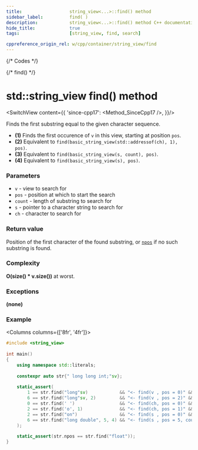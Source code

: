 ```yaml
---
title:					string_view<...>::find() method
sidebar_label:			find( )
description:			string_view<...>::find() method C++ documentation
hide_title:				true
tags:					[string_view, find, search]

cppreference_origin_rel: w/cpp/container/string_view/find
---
```




{/* Codes */}

{/* find() */}

# std::string_view find() method

<SwitchView content={{
	'since-cpp17': <Method_SinceCpp17 />,
}}/>

Finds the first substring equal to the given character sequence.

 - **(1)** Finds the first occurence of `v` in this view, starting at position `pos`.
 - **(2)** Equivalent to `find(basic_string_view(std::addressof(ch), 1), pos)`.
 - **(3)** Equivalent to `find(basic_string_view(s, count), pos)`.
 - **(4)** Equivalent to `find(basic_string_view(s), pos)`.

### Parameters

 - `v` - view to search for
 - `pos` - position at which to start the search
 - `count` - length of substring to search for
 - `s` - pointer to a character string to search for
 - `ch` - character to search for

### Return value

Position of the first character of the found substring, or [`npos`](#) if no such substring is found.

### Complexity

**O(size() * v.size())** at worst.

<ImproveSection />

### Exceptions

**(none)**

### Example

<Columns columns={['8fr', '4fr']}>
<div>

```cpp
#include <string_view>
 
int main()
{
    using namespace std::literals;
 
    constexpr auto str{" long long int;"sv};
 
    static_assert(
        1 == str.find("long"sv)            && "<- find(v , pos = 0)" &&
        6 == str.find("long"sv, 2)         && "<- find(v , pos = 2)" &&
        0 == str.find(' ')                 && "<- find(ch, pos = 0)" &&
        2 == str.find('o', 1)              && "<- find(ch, pos = 1)" &&
        2 == str.find("on")                && "<- find(s , pos = 0)" &&
        6 == str.find("long double", 5, 4) && "<- find(s , pos = 5, count = 4)"
    );
 
    static_assert(str.npos == str.find("float"));
}
```

</div>
<div>

```plaintext title="Output"
```

</div>
</Columns>
